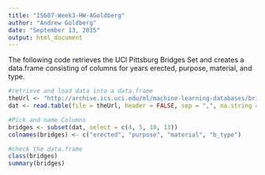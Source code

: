 ---
title: "IS607-Week3-HW-AGoldberg"
author: "Andrew Goldberg"
date: "September 13, 2015"
output: html_document
---

The following code retrieves the UCI Pittsburg Bridges Set and creates a data.frame consisting of columns for years erected, purpose, material, and type. 

```{r bridges-data-retrieval, fig.cap="Retreives and codes Pittsburgh Bridges Data Set", eval = TRUE}

#retrieve and load data into a data.frame 
theUrl <- "http://archive.ics.uci.edu/ml/machine-learning-databases/bridges/bridges.data.version1"
dat <- read.table(file = theUrl, header = FALSE, sep = ",", na.string = "?")

#Pick and name Columns
bridges <- subset(dat, select = c(4, 5, 10, 13))
colnames(bridges) <- c("erected", "purpose", "material", "b_type")

#check the data.frame
class(bridges)
summary(bridges)
```

